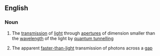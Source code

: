 ==English==

===Noun===
{{en-noun|head=[[photon]] [[tunnelling]]|-}}

# {{context|physics}} The [[transmission]] of [[light]] through [[aperture]]s of dimension smaller than the [[wavelength]] of the light by [[quantum tunnelling]]
#{{physics}} The apparent [[faster-than-light]] transmission of photons across a [[gap]]